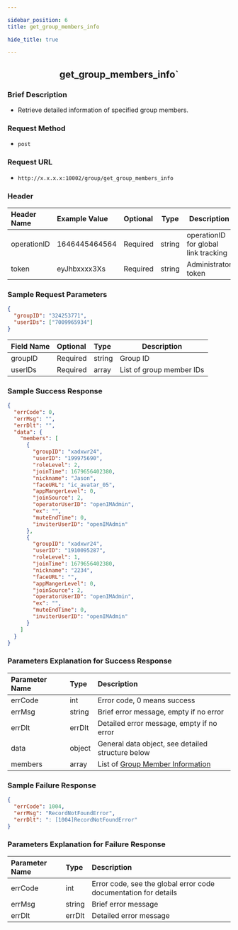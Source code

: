 ```yaml
---

sidebar_position: 6
title: get_group_members_info

hide_title: true

---
```


<center>

## get_group_members_info` 


</center>

### Brief Description
- Retrieve detailed information of specified group members.
### Request Method
- `post` 
### Request URL
- `http://x.x.x.x:10002/group/get_group_members_info` 

### Header
|Header Name|Example Value|Optional|Type|Description|
|:----    |:-------    |:--- |---|------      |
|operationID|1646445464564|Required|string|operationID for global link tracking|
|token|eyJhbxxxx3Xs|Required|string|Administrator token|

### Sample Request Parameters

```json
{
  "groupID": "324253771",
  "userIDs": ["7009965934"]
}
```
|Field Name|Optional|Type|Description|
|:----    |:-------    |:--- |---|
|groupID|Required|string|Group ID|
|userIDs|Required|array|List of group member IDs|
### Sample Success Response

```json
{
  "errCode": 0,
  "errMsg": "",
  "errDlt": "",
  "data": {
    "members": [
      {
        "groupID": "xadxwr24",
        "userID": "199975690",
        "roleLevel": 2,
        "joinTime": 1679656402380,
        "nickname": "Jason",
        "faceURL": "ic_avatar_05",
        "appMangerLevel": 0,
        "joinSource": 2,
        "operatorUserID": "openIMAdmin",
        "ex": "",
        "muteEndTime": 0,
        "inviterUserID": "openIMAdmin"
      },
      {
        "groupID": "xadxwr24",
        "userID": "1910095287",
        "roleLevel": 1,
        "joinTime": 1679656402380,
        "nickname": "2234",
        "faceURL": "",
        "appMangerLevel": 0,
        "joinSource": 2,
        "operatorUserID": "openIMAdmin",
        "ex": "",
        "muteEndTime": 0,
        "inviterUserID": "openIMAdmin"
      }
    ]
  }
}
```
### Parameters Explanation for Success Response

|Parameter Name|Type|Description|
|:----    |:-------    |:--- |
|errCode|int|Error code, 0 means success|
|errMsg|string|Brief error message, empty if no error|
|errDlt|errDlt|Detailed error message, empty if no error|
|data|object|General data object, see detailed structure below|
|members|array|List of [Group Member Information](/en/restapi/commonFields#groupmemberinfo)|

### Sample Failure Response

```json
{
  "errCode": 1004,
  "errMsg": "RecordNotFoundError",
  "errDlt": ": [1004]RecordNotFoundError"
}
```
### Parameters Explanation for Failure Response

|Parameter Name|Type|Description|
|:----    |:-------    |:--- |
|errCode|int|Error code, see the global error code documentation for details|
|errMsg|string|Brief error message|
|errDlt|errDlt|Detailed error message|